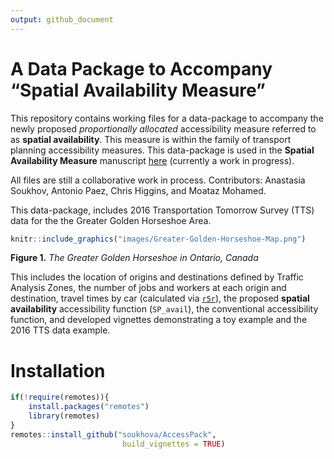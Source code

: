 ```yaml
---
output: github_document
---
```


<!-- README.md is generated from README.Rmd. Please edit that file -->

# A Data Package to Accompany "Spatial Availability Measure"

This repository contains working files for a data-package to accompany the newly proposed  _proportionally allocated_ accessibility measure referred to as **spatial availability**. This measure is within the family of transport planning accessibility measures. This data-package is used in the  **Spatial Availability Measure** manuscript [here](https://github.com/soukhova/Spatial-Availability-Measure) (currently a work in progress). 

All files are still a collaborative work in process. Contributors: Anastasia Soukhov, Antonio Paez, Chris Higgins, and Moataz Mohamed.



<!-- badges: start -->
<!-- badges: end -->


This data-package, includes 2016 Transportation Tomorrow Survey (TTS) data for the the Greater Golden Horseshoe Area.

```r
knitr::include_graphics("images/Greater-Golden-Horseshoe-Map.png")
```

__Figure 1.__ _The Greater Golden Horseshoe in Ontario, Canada_

This includes the location of origins and destinations defined by Traffic Analysis Zones, the number of jobs and workers at each origin and destination, travel times by car (calculated via [`r5r`](https://github.com/ipeaGIT/r5r)), the proposed **spatial availability** accessibility function (`SP_avail`), the conventional accessibility function, and developed vignettes demonstrating a toy example and the 2016 TTS data example.

# Installation

``` r
if(!require(remotes)){
    install.packages("remotes")
    library(remotes)
}
remotes::install_github("soukhova/AccessPack",
                         build_vignettes = TRUE)
```

